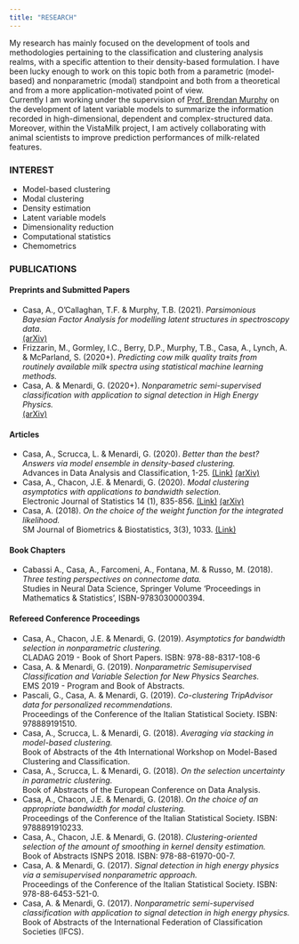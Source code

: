 ```yaml
---
title: "RESEARCH"
---
```


My research has mainly focused on the development of tools and methodologies pertaining to the classification and clustering analysis realms, with a specific attention to their density-based formulation. I have been lucky enough to work on this topic both from a parametric (model-based) and nonparametric (modal) standpoint and both from a theoretical and from a more application-motivated point of view. <br>
Currently I am working under the supervision of [Prof. Brendan Murphy](https://people.ucd.ie/brendan.murphy) on the development of latent variable models to summarize the information recorded in high-dimensional, dependent and complex-structured data. Moreover, within the VistaMilk project, I am actively collaborating with animal scientists to improve prediction performances of milk-related features. 

### INTEREST
* Model-based clustering 
* Modal clustering 
* Density estimation
* Latent variable models
* Dimensionality reduction 
* Computational statistics
* Chemometrics


### PUBLICATIONS
#### Preprints and Submitted Papers
* Casa, A., O'Callaghan, T.F. & Murphy, T.B. (2021). 
*Parsimonious Bayesian Factor Analysis for modelling latent structures in spectroscopy data*. <br>
[(arXiv)](https://arxiv.org/pdf/2101.12499.pdf)
* Frizzarin, M., Gormley, I.C., Berry, D.P., Murphy, T.B., Casa, A., Lynch, A. & McParland, S. (2020+). *Predicting cow milk quality traits from routinely available milk spectra using statistical machine learning methods.* <br>
* Casa, A. & Menardi, G. (2020+). *Nonparametric semi-supervised classification with application to signal detection in High Energy Physics.* <br>
[(arXiv)](https://arxiv.org/pdf/1809.02977.pdf)

#### Articles 
* Casa, A., Scrucca, L. & Menardi, G. (2020). *Better than the best? Answers via model ensemble in density-based clustering.* <br>
Advances in Data Analysis and Classification, 1-25. 
[(Link)](https://link.springer.com/article/10.1007/s11634-020-00423-6)
[(arXiv)](https://arxiv.org/abs/1911.06726)
* Casa, A., Chacon, J.E. & Menardi, G. (2020). *Modal clustering asymptotics with applications to bandwidth selection.* <br>
Electronic Journal of Statistics 14 (1), 835-856. [(Link)](https://projecteuclid.org/download/pdfview_1/euclid.ejs/1581130993)
[(arXiv)](https://arxiv.org/abs/1901.07300)
* Casa, A. (2018). *On the choice of the weight function for the integrated likelihood.* <br>
SM Journal of Biometrics & Biostatistics, 3(3), 1033.
[(Link)](https://www.jsmcentral.org/sm-biometrics-biostatistics/fulltext_smjbb-v3-1033.pdf)

#### Book Chapters 
* Cabassi A., Casa, A., Farcomeni, A., Fontana, M. & Russo, M. (2018). 
*Three testing perspectives on connectome data.* <br>
Studies in Neural Data Science, Springer Volume ‘Proceedings in Mathematics & Statistics’, ISBN-9783030000394.

#### Refereed Conference Proceedings
* Casa, A., Chacon, J.E. & Menardi, G. (2019). *Asymptotics for bandwidth selection in nonparametric clustering.* <br>
CLADAG 2019 - Book of Short Papers. ISBN: 978-88-8317-108-6
* Casa, A. & Menardi, G. (2019). *Nonparametric Semisupervised Classification and Variable Selection for New Physics Searches.* <br> 
EMS 2019 - Program and Book of Abstracts.
* Pascali, G., Casa, A. & Menardi, G. (2019). *Co-clustering TripAdvisor data for personalized recommendations.* <br>
Proceedings of the Conference of the Italian Statistical Society. ISBN: 978889191510.
* Casa, A., Scrucca, L. & Menardi, G. (2018). *Averaging via stacking in model-based clustering.* <br>
Book of Abstracts of the 4th International Workshop on Model-Based Clustering and Classification.
* Casa, A., Scrucca, L. & Menardi, G. (2018). *On the selection uncertainty in parametric clustering.* <br>
Book of Abstracts of the European Conference on Data Analysis.
* Casa, A., Chacon, J.E. & Menardi, G. (2018). *On the choice of an appropriate bandwidth for modal clustering.* <br>
Proceedings of the Conference of the Italian Statistical Society. ISBN: 9788891910233.
* Casa, A., Chacon, J.E. & Menardi, G. (2018). *Clustering-oriented selection of the amount of smoothing in kernel density estimation.* <br>
Book of Abstracts ISNPS 2018. ISBN: 978-88-61970-00-7.
* Casa, A. & Menardi, G. (2017). *Signal detection in high energy physics via a semisupervised nonparametric approach.* <br>
Proceedings of the Conference of the Italian Statistical Society. ISBN: 978-88-6453-521-0.
* Casa, A. & Menardi, G. (2017). *Nonparametric semi-supervised classification with application to signal detection in high energy physics.* <br> Book of Abstracts of the International Federation of Classification Societies (IFCS).


